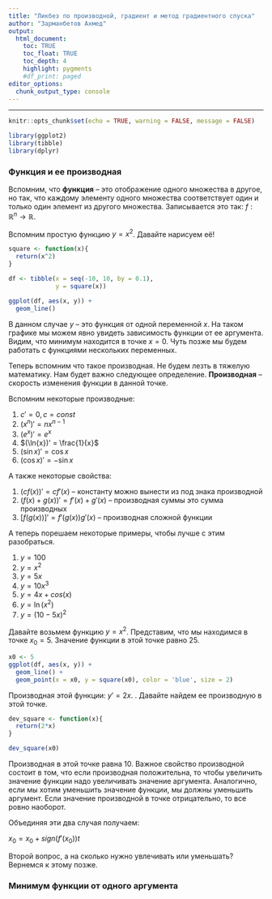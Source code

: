 ```yaml
---
title: "Ликбез по производной, градиент и метод градиентного спуска"
author: "Зарманбетов Ахмед"
output: 
  html_document:
    toc: TRUE
    toc_float: TRUE
    toc_depth: 4
    highlight: pygments
    #df_print: paged
editor_options: 
  chunk_output_type: console
---
```

---
```r
knitr::opts_chunk$set(echo = TRUE, warning = FALSE, message = FALSE)
```

```r
library(ggplot2)
library(tibble)
library(dplyr)
```

### Функция и ее производная

Вспомним, что **функция** -- это отображение одного множества в другое, но так, что каждому элементу одного множества соответствует один и только один элемент из другого множества. Записывается это так: $f: \mathbb{R}^n \rightarrow \mathbb{R}$. 

Вспомним простую функцию $y = x^2$. Давайте нарисуем её!

```r
square <- function(x){
  return(x^2)
}

df <- tibble(x = seq(-10, 10, by = 0.1),
             y = square(x))

ggplot(df, aes(x, y)) +
  geom_line()
```

В данном случае $y$ -- это функция от одной переменной $x$. На таком графике мы можем явно увидеть зависимость функции от ее аргумента. Видим, что минимум находится в точке $x = 0$. Чуть позже мы будем работать с функциями нескольких переменных.

Теперь вспомним что такое производная. Не будем лезть в тяжелую математику. Нам будет важно следующее определение. **Производная** -- скорость изменения функции в данной точке.

Вспомним некоторые производные:

1. $c' = 0, c = const$
2. $(x^n)'  = nx^{n-1}$
3. $(e^x)' = e^x$
4. $(\ln{x})' = \frac{1}{x}$ 
5. $(\sin{x})' = \cos{x}$
6. $(\cos{x})' = -\sin{x}$

А также некоторые свойства:

1. $(cf(x))' = cf'(x)$ -- константу можно вынести из под знака производной
2. $(f(x) + g(x))' = f'(x) + g'(x)$ -- производная суммы это сумма производных
3. $[f(g(x))]' = f'(g(x))g'(x)$ -- производная сложной функции

А теперь порешаем некоторые примеры, чтобы лучше с этим разобраться.

1. $y = 100$
2. $y = x^2$
3. $y = 5x$
4. $y = 10x^3$
5. $y = 4x + cos(x)$
6. $y = \ln(x^2)$
7. $y = (10 - 5x)^2$

Давайте возьмем функцию $y = x^2$. Представим, что мы находимся в точке $x_0 = 5$. Значение функции в этой точке равно 25.

```r
x0 <- 5
ggplot(df, aes(x, y)) +
  geom_line() + 
  geom_point(x = x0, y = square(x0), color = 'blue', size = 2)
```

Производная этой функции: $y' = 2x$. . Давайте найдем ее производную в этой точке.

```r
dev_square <- function(x){
  return(2*x)
}

dev_square(x0)
```

Производная в этой точке равна 10. Важное свойство производной состоит в том, что если производная положительна, то чтобы увеличить значение функции надо увеличивать значение аргумента. Аналогично, если мы хотим уменьшить значение функции, мы должны уменьшить аргумент. Если значение производной в точке отрицательно, то все ровно наоборот. 

Объединяя эти два случая получаем:

$x_0 = x_0 + sign(f'(x_0)) t$

Второй вопрос, а на сколько нужно увлечивать или уменьшать? Вернемся к этому позже.

### Минимум функции от одного аргумента

